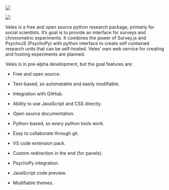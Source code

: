 ::: logo
::: light-mode
![](./figs/Veles-logo.svg)
:::

::: dark-mode
![](./figs/Veles-logo-white.svg)
:::
:::

Veles is a free and open source python research package, primarly for social scientists. It's goal is to provide an interface for surveys and chronometric experiments. It combines the power of Survey.js and PsychoJS (PsychoPy) with python interface to create self contained research units that can be self-hosted. Veles' own web service for creating and hosting experiments are planned.

Veles is in pre-alpha development, but the goal features are:

-   Free and open source.

-   Text-based, so automatable and easily modifiable.

-   Integration with GitHub.

-   Ability to use JavaScript and CSS directly.

-   Open source documentation.

-   Python-based, so every python tools work.

-   Esay to collaborate through git.

-   VS code extension pack.

-   Custom redirection in the end (for panels).

-   PsychoPy integration.

-   JavaScript code preview.

-   Modifiable themes.
